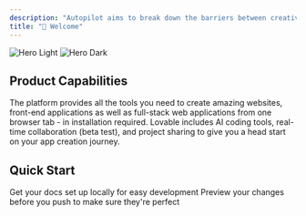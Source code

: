 ```yaml
---
description: "Autopilot aims to break down the barriers between creativity and technical programming, providing equal, simple, and implementable ways for all ideas. Based on AutoCoder self-developed PLE model, we can turn software ideas into truly usable software products through natural language interaction."
title: "👋 Welcome"
---
```

<img
  className="block dark:hidden"
  src="/微信图片_20250327003833.png"
  alt="Hero Light"
  title={true}
/>
<img
  className="hidden dark:block"
  src="/微信图片_20250327003833.png"
  alt="Hero Dark"
/>
## **Product Capabilities**

The platform provides all the tools you need to create amazing websites, front-end applications as well as full-stack web applications from one browser tab - in installation required. Lovable includes AI coding tools, real-time collaboration (beta test), and project sharing to give you a head start on your app creation journey.

## **Quick Start** 

<CardGroup cols="2">
  <Card title="Getting Started" href="https://docs.koudingvip.com/introduction">
    Get your docs set up locally for easy development
  </Card>
  <Card title="Tutorial" href="https://docs.koudingvip.com/introduction">
    Preview your changes before you push to make sure they're perfect
  </Card>
</CardGroup>